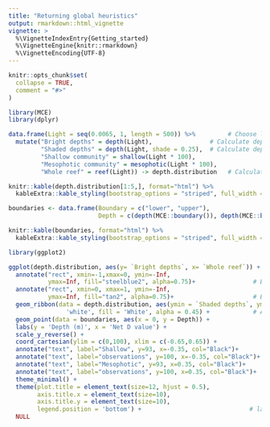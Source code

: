 ```yaml
---
title: "Returning global heuristics"
output: rmarkdown::html_vignette
vignette: >
  %\VignetteIndexEntry{Getting_started}
  %\VignetteEngine{knitr::rmarkdown}
  %\VignetteEncoding{UTF-8}
---
```


```r
knitr::opts_chunk$set(
  collapse = TRUE,
  comment = "#>"
)

library(MCE)
library(dplyr)

```

```r

data.frame(Light = seq(0.0065, 1, length = 500)) %>%         # Choose light levels
  mutate("Bright depths" = depth(Light),                # Calculate depths
         "Shaded depths" = depth(Light, shade = 0.25),  # Calculate depths
         "Shallow community" = shallow(Light * 100),
         "Mesophotic community" = mesophotic(Light * 100),
         "Whole reef" = reef(Light)) -> depth.distribution   # Calculate community values
```

```r
knitr::kable(depth.distribution[1:5,], format="html") %>% 
  kableExtra::kable_styling(bootstrap_options = "striped", full_width = T)
```

```r
boundaries <- data.frame(Boundary = c("lower", "upper"),
                         Depth = c(depth(MCE::boundary()), depth(MCE::boundary(), shade = 0.25)))
```

```r
knitr::kable(boundaries, format="html") %>% 
  kableExtra::kable_styling(bootstrap_options = "striped", full_width = T)
```

```r
library(ggplot2)

ggplot(depth.distribution, aes(y= `Bright depths`, x= `Whole reef`)) + 
  annotate("rect", xmin=-1,xmax=0, ymin=-Inf,
           ymax=Inf, fill="steelblue2", alpha=0.75)+                # Box from -1 to 0
  annotate("rect", xmin=0, xmax=1, ymin=-Inf,
           ymax=Inf, fill="tan2", alpha=0.75)+                      # Box from 0 to 1
  geom_ribbon(data = depth.distribution, aes(ymin = `Shaded depths`, ymax = `Bright depths`, x= `Whole reef`), colour = 
                'white', fill = 'White', alpha = 0.45) +            # Add model range
  geom_point(data = boundaries, aes(x = 0, y = Depth)) +
  labs(y = 'Depth (m)', x = 'Net D value') +  
  scale_y_reverse() +
  coord_cartesian(ylim = c(0,100), xlim = c(-0.65,0.65)) +
  annotate("text", label="Shallow", y=93, x=-0.35, col="Black")+
  annotate("text", label="observations", y=100, x=-0.35, col="Black")+
  annotate("text", label="Mesophotic", y=93, x=0.35, col="Black")+
  annotate("text", label="observations", y=100, x=0.35, col="Black")+
  theme_minimal() +                        
  theme(plot.title = element_text(size=12, hjust = 0.5),    
        axis.title.x = element_text(size=10),  
        axis.title.y = element_text(size=10), 
        legend.position = 'bottom') +                              # label sizes and legend position
  NULL
```
